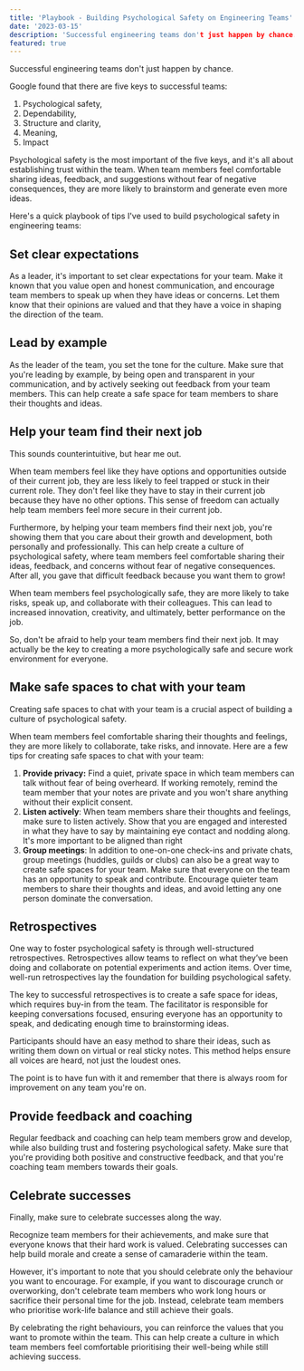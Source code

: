 ```yaml
---
title: 'Playbook - Building Psychological Safety on Engineering Teams'
date: '2023-03-15'
description: 'Successful engineering teams don't just happen by chance. Steal my playbook'
featured: true
---
```


Successful engineering teams don't just happen by chance.

Google found that there are five keys to successful teams:

1. Psychological safety,
2. Dependability,
3. Structure and clarity,
4. Meaning,
5. Impact

Psychological safety is the most important of the five keys, and it's all about establishing trust within the team. When team members feel comfortable sharing ideas, feedback, and suggestions without fear of negative consequences, they are more likely to brainstorm and generate even more ideas.

Here's a quick playbook of tips I've used to build psychological safety in engineering teams:

## Set clear expectations

As a leader, it's important to set clear expectations for your team. Make it known that you value open and honest communication, and encourage team members to speak up when they have ideas or concerns. Let them know that their opinions are valued and that they have a voice in shaping the direction of the team.

## Lead by example

As the leader of the team, you set the tone for the culture. Make sure that you're leading by example, by being open and transparent in your communication, and by actively seeking out feedback from your team members. This can help create a safe space for team members to share their thoughts and ideas.

## Help your team find their next job

This sounds counterintuitive, but hear me out.

When team members feel like they have options and opportunities outside of their current job, they are less likely to feel trapped or stuck in their current role. They don't feel like they have to stay in their current job because they have no other options. This sense of freedom can actually help team members feel more secure in their current job.

Furthermore, by helping your team members find their next job, you're showing them that you care about their growth and development, both personally and professionally. This can help create a culture of psychological safety, where team members feel comfortable sharing their ideas, feedback, and concerns without fear of negative consequences. After all, you gave that difficult feedback because you want them to grow!

When team members feel psychologically safe, they are more likely to take risks, speak up, and collaborate with their colleagues. This can lead to increased innovation, creativity, and ultimately, better performance on the job.

So, don't be afraid to help your team members find their next job. It may actually be the key to creating a more psychologically safe and secure work environment for everyone.

## Make safe spaces to chat with your team

Creating safe spaces to chat with your team is a crucial aspect of building a culture of psychological safety.

When team members feel comfortable sharing their thoughts and feelings, they are more likely to collaborate, take risks, and innovate. Here are a few tips for creating safe spaces to chat with your team:

1. **Provide privacy:** Find a quiet, private space in which team members can talk without fear of being overheard. If working remotely, remind the team member that your notes are private and you won't share anything without their explicit consent.
2. **Listen actively**: When team members share their thoughts and feelings, make sure to listen actively. Show that you are engaged and interested in what they have to say by maintaining eye contact and nodding along. It's more important to be aligned than right
3. **Group meetings**: In addition to one-on-one check-ins and private chats, group meetings (huddles, guilds or clubs) can also be a great way to create safe spaces for your team. Make sure that everyone on the team has an opportunity to speak and contribute. Encourage quieter team members to share their thoughts and ideas, and avoid letting any one person dominate the conversation.

## Retrospectives

One way to foster psychological safety is through well-structured retrospectives. Retrospectives allow teams to reflect on what they’ve been doing and collaborate on potential experiments and action items. Over time, well-run retrospectives lay the foundation for building psychological safety.

The key to successful retrospectives is to create a safe space for ideas, which requires buy-in from the team. The facilitator is responsible for keeping conversations focused, ensuring everyone has an opportunity to speak, and dedicating enough time to brainstorming ideas.

Participants should have an easy method to share their ideas, such as writing them down on virtual or real sticky notes. This method helps ensure all voices are heard, not just the loudest ones.

The point is to have fun with it and remember that there is always room for improvement on any team you're on.

## Provide feedback and coaching

Regular feedback and coaching can help team members grow and develop, while also building trust and fostering psychological safety. Make sure that you're providing both positive and constructive feedback, and that you're coaching team members towards their goals.

## Celebrate successes

Finally, make sure to celebrate successes along the way.

Recognize team members for their achievements, and make sure that everyone knows that their hard work is valued. Celebrating successes can help build morale and create a sense of camaraderie within the team.

However, it's important to note that you should celebrate only the behaviour you want to encourage. For example, if you want to discourage crunch or overworking, don't celebrate team members who work long hours or sacrifice their personal time for the job. Instead, celebrate team members who prioritise work-life balance and still achieve their goals.

By celebrating the right behaviours, you can reinforce the values that you want to promote within the team. This can help create a culture in which team members feel comfortable prioritising their well-being while still achieving success.
